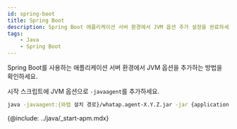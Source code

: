 ```yaml
---
id: spring-boot
title: Spring Boot
description: Spring Boot 애플리케이션 서버 환경에서 JVM 옵션 추가 설정을 완료하세요.
tags:
    - Java
    - Spring Boot
---
```


Spring Boot를 사용하는 애플리케이션 서버 환경에서 JVM 옵션을 추가하는 방법을 확인하세요. 

시작 스크립트에 JVM 옵션으로 `-javaagent`를 추가하세요.

```bash
java -javaagent:{와탭 설치 경로}/whatap.agent-X.Y.Z.jar -jar {application.jar}
```

{@include: ../java/_start-apm.mdx}